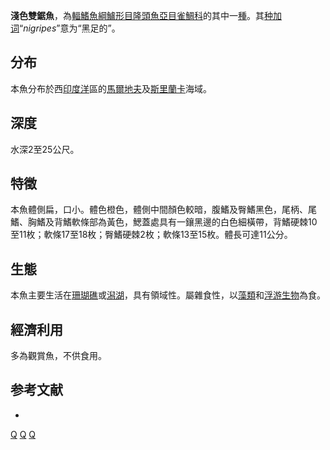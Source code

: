 {{Speciesbox
| image = Maldive anemonefish.jpg
| image_caption = 淺色雙鋸魚
| status = NE
| genus = Amphiprion
| species = nigripes
| authority = {{le|查爾斯·塔特·里根|Charles Tate Regan|Regan}}, 1908
| synonyms = 
}}

'''淺色雙鋸魚'''，為[[輻鰭魚綱|輻鰭魚綱]][[鱸形目|鱸形目]][[隆頭魚亞目|隆頭魚亞目]][[雀鯛科|雀鯛科]]的其中一[[種|種]]。其[[种加词|种加词]]“''nigripes''”意为“黑足的”。

==分布==
本魚分布於西[[印度洋|印度洋]]區的[[馬爾地夫|馬爾地夫]]及[[斯里蘭卡|斯里蘭卡]]海域。

==深度==
水深2至25公尺。

==特徵==
本魚體側扁，口小。體色橙色，體側中間顏色較暗，腹鰭及臀鰭黑色，尾柄、尾鰭、胸鰭及背鰭軟條部為黃色，鰓蓋處具有一鑲黑邊的白色細橫帶，背鰭硬棘10至11枚；軟條17至18枚；臀鰭硬棘2枚；軟條13至15枚。體長可達11公分。

==生態==
本魚主要生活在[[珊瑚礁|珊瑚礁]]或[[潟湖|潟湖]]，具有領域性。屬雜食性，以[[藻類|藻類]]和[[浮游生物|浮游生物]]為食。

==經濟利用==
多為觀賞魚，不供食用。

==参考文献==
*{{FishBase_species|genus=Amphiprion|species=nigripes|year=2011|month=12}}
{{Taxonbar|from=Q969728}}

[[Category:觀賞魚|Q]]
[[Category:雙鋸魚屬|Q]]
[[Category:1908年描述的魚類|Q]]
